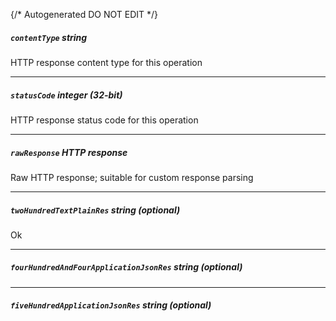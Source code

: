 {/* Autogenerated DO NOT EDIT  */}
##### `contentType` _string_
HTTP response content type for this operation

---
##### `statusCode` _integer (32-bit)_
HTTP response status code for this operation

---
##### `rawResponse` _HTTP response_
Raw HTTP response; suitable for custom response parsing

---
##### `twoHundredTextPlainRes` _string (optional)_
Ok

---
##### `fourHundredAndFourApplicationJsonRes` _string (optional)_

---
##### `fiveHundredApplicationJsonRes` _string (optional)_


